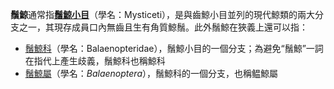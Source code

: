 '''鬚鯨'''通常指'''[[鬚鯨|鬚鯨小目]]'''（學名：Mysticeti），是與齒鯨小目並列的現代鯨類的兩大分支之一，其現存成員口內無齒且生有角質鯨鬚。此外鬚鯨在狹義上還可以指：

* [[须鲸科|鬚鯨科]]（學名：Balaenopteridae），鬚鯨小目的一個分支；為避免“鬚鯨”一詞在指代上產生歧義，鬚鯨科也稱{{zy|鳁|wēn|ㄨㄣ}}鯨科
* [[鬚鯨屬|鬚鯨屬]]（學名：''Balaenoptera''），鬚鯨科的一個分支，也稱鳁鯨屬

{{Disambiguation|Cat=二字物種消歧義}}